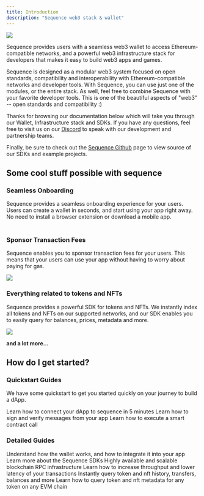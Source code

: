 ```yaml
---
title: Introduction
description: "Sequence web3 stack & wallet"
---
```


<Frame>
  <img src="/assets/images/sequence-bg.jpeg" />
</Frame>


Sequence provides users with a seamless web3 wallet to access Ethereum-compatible networks, and a powerful web3 infrastructure stack for developers that makes it easy to build web3 apps and games.

Sequence is designed as a modular web3 system focused on open standards, compatibility and interoperability with Ethereum-compatible networks and developer tools. With Sequence, you can use just one of the modules, or the entire stack. As well, feel free to combine Sequence with your favorite developer tools. This is one of the beautiful aspects of "web3" -- open standards and compatibility :)

Thanks for browsing our documentation below which will take you through our Wallet, Infrastructure stack and SDKs. If you have any questions, feel free to visit us on our [Discord](https://discord.gg) to speak with our development and partnership teams.

Finally, be sure to check out the [Sequence Github](https://github.com/0xsequence) page to view source of our SDKs and example projects.


## Some cool stuff possible with sequence

### Seamless Onboarding

Sequence provides a seamless onboarding experience for your users. Users can create a wallet in seconds, and start using your app right away. No need to install a browser extension or download a mobile app.
<Frame height="5" width="5">
<img height="5" src="/assets/onboarding.jpeg" />
</Frame>

### Sponsor Transaction Fees

Sequence enables you to sponsor transaction fees for your users. This means that your users can use your app without having to worry about paying for gas.

<Frame>
  <img src="/assets/images/sequence_free_fee.png" />
</Frame>

### Everything related to tokens and NFTs

Sequence provides a powerful SDK for tokens and NFTs. We instantly index all tokens and NFTs on our supported networks, and our SDK enables you to easily query for balances, prices, metadata and more.

<Frame>
  <img src="/assets/images/nft_prices.png" />
</Frame>

**and a lot more...**

## How do I get started?

### Quickstart Guides

We have some quickstart to get you started quickly on your journey to build a dApp.

<CardGroup cols={2}>
  <Card title="Connecting Wallet" href="/guides/connecting-wallet">
    Learn how to connect your dApp to sequence in 5 minutes
  </Card>
  <Card title="Signing Messages">
    Learn how to sign and verify messages from your app
  </Card>
  <Card title="Sending Transactions">
    Learn how to execute a smart contract call
  </Card>
</CardGroup>


### Detailed Guides

<CardGroup cols={2}>
  <Card title="Wallet">
    Understand how the wallet works, and how to integrate it into your app
  </Card>
  <Card title="Unity SDK">
    Learn more about the Sequence SDKs
  </Card>
</CardGroup>
<CardGroup cols={2}>
  <Card title="Node Gateway">
    Highly available and scalable blockchain RPC infrastructure
  </Card>
  <Card title="Relayer">
    Learn how to increase throughput and lower latency of your transactions
  </Card>
  <Card title="Indexer">
    Instantly query token and nft history, transfers, balances and more
  </Card>
  <Card title="Metadata">
    Learn how to query token and nft metadata for any token on any EVM chain
  </Card>
</CardGroup>